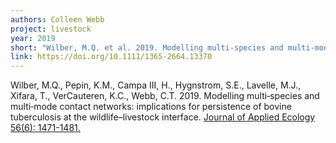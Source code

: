 ---
authors: Colleen Webb
project: livestock
year: 2019
short: "Wilber, M.Q. et al. 2019. Modelling multi‐species and multi‐mode contact networks: implications for persistence of bovine tuberculosis at the wildlife–livestock interface. Journal of Applied Ecology 56(6): 1471-1481."
link: https://doi.org/10.1111/1365-2664.13370
---

Wilber, M.Q., Pepin, K.M., Campa III, H., Hygnstrom, S.E., Lavelle, M.J., Xifara, T., VerCauteren, K.C., Webb, C.T. 2019. Modelling multi‐species and multi‐mode contact networks: implications for persistence of bovine tuberculosis at the wildlife–livestock interface. [Journal of Applied Ecology 56(6): 1471-1481.](https://doi.org/10.1111/1365-2664.13370)
